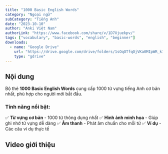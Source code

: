 ```yaml
---
title: "1000 Basic English Words"
category: "Ngoại ngữ"
subCategory: "Tiếng Anh"
date: "2023-10-10"
author: "Anki Việt Nam"
authorLink: "https://www.facebook.com/share/v/1D7Xjuekpv/"
tags: ["vocabulary", "basic-words", "english", "beginner"]
downloads:
  - name: "Google Drive"
    url: "https://drive.google.com/drive/folders/1sOqOTfqOjVKa0MIpWR_k1vXdzlGQD7Wn?usp=drive_link"
    type: "gdrive"
---
```



## Nội dung

Bộ thẻ **1000 Basic English Words** cung cấp 1000 từ vựng tiếng Anh cơ bản nhất, phù hợp cho người mới bắt đầu.

### **Tính năng nổi bật:**

✅ **Từ vựng cơ bản** - 1000 từ thông dụng nhất
✅ **Hình ảnh minh họa** - Giúp ghi nhớ từ vựng dễ dàng
✅ **Âm thanh** - Phát âm chuẩn cho mỗi từ
✅ **Ví dụ** - Các câu ví dụ thực tế

## Video giới thiệu

<VideoEmbed
  src="/images/1000-basic-english-words.mp4"
  title="Video giới thiệu bộ thẻ 1000 từ vựng cơ bản"
/>
